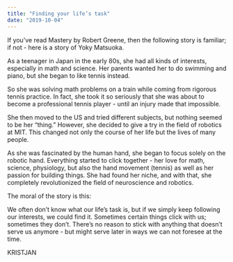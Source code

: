 ```yaml
---
title: "Finding your life’s task"
date: "2019-10-04"
---
```


If you’ve read Mastery by Robert Greene, then the following story is familiar; if not - here is a story of Yoky Matsuoka.

As a teenager in Japan in the early 80s, she had all kinds of interests, especially in math and science. Her parents wanted her to do swimming and piano, but she began to like tennis instead.

So she was solving math problems on a train while coming from rigorous tennis practice. In fact, she took it so seriously that she was about to become a professional tennis player - until an injury made that impossible.

She then moved to the US and tried different subjects, but nothing seemed to be her “thing.” However, she decided to give a try in the field of robotics at MIT. This changed not only the course of her life but the lives of many people.

As she was fascinated by the human hand, she began to focus solely on the robotic hand. Everything started to click together - her love for math, science, physiology, but also the hand movement (tennis) as well as her passion for building things. She had found her niche, and with that, she completely revolutionized the field of neuroscience and robotics.

The moral of the story is this:

We often don’t know what our life’s task is, but if we simply keep following our interests, we could find it. Sometimes certain things click with us; sometimes they don’t. There’s no reason to stick with anything that doesn’t serve us anymore - but might serve later in ways we can not foresee at the time.

KRISTJAN
